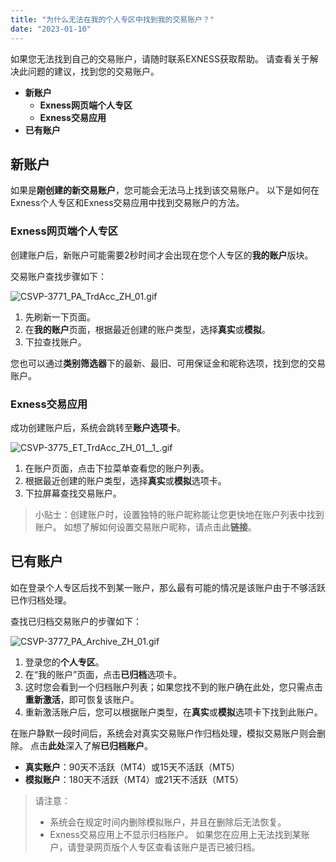```yaml
---
title: "为什么无法在我的个人专区中找到我的交易账户？"
date: "2023-01-10"
---
```


<Ads></Ads> 

如果您无法找到自己的交易账户，请随时联系EXNESS获取帮助。 请查看关于解决此问题的建议，找到您的交易账户。

- **新账户**
    - **Exness网页端个人专区**
    - **Exness交易应用**
- **已有账户**

## 新账户

如果是**刚创建的新交易账户**，您可能会无法马上找到该交易账户。 以下是如何在Exness个人专区和Exness交易应用中找到交易账户的方法。

### Exness网页端个人专区

创建账户后，新账户可能需要2秒时间才会出现在您个人专区的**我的账户**版块。

交易账户查找步骤如下：

![CSVP-3771_PA_TrdAcc_ZH_01.gif](https://testingcf.jsdelivr.net/gh/jarlin8/OSS@main/exhelp/CSVP-3771_PA_TrdAcc_ZH_01.gif)

1. 先刷新一下页面。
2. 在**我的账户**页面，根据最近创建的账户类型，选择**真实**或**模拟**。
3. 下拉查找账户。

您也可以通过**类别筛选器**下的最新、最旧、可用保证金和昵称选项，找到您的交易账户。

### Exness交易应用

成功创建账户后，系统会跳转至**账户选项卡**。

![CSVP-3775_ET_TrdAcc_ZH_01__1_.gif](https://testingcf.jsdelivr.net/gh/jarlin8/OSS@main/exhelp/CSVP-3775_ET_TrdAcc_ZH_01__1_.gif)

1. 在账户页面，点击下拉菜单查看您的账户列表。
2. 根据最近创建的账户类型，选择**真实**或**模拟**选项卡。
3. 下拉屏幕查找交易账户。

> 小贴士：创建账户时，设置独特的账户昵称能让您更快地在账户列表中找到账户。 如想了解如何设置交易账户昵称，请点击此**链接**。

## 已有账户

如在登录个人专区后找不到某一账户，那么最有可能的情况是该账户由于不够活跃已作归档处理。

查找已归档交易账户的步骤如下：

![CSVP-3777_PA_Archive_ZH_01.gif](https://testingcf.jsdelivr.net/gh/jarlin8/OSS@main/exhelp/CSVP-3777_PA_Archive_ZH_01.gif)

1. 登录您的**个人专区**。
2. 在“我的账户”页面，点击**已归档**选项卡。
3. 这时您会看到一个归档账户列表；如果您找不到的账户确在此处，您只需点击**重新激活**，即可恢复该账户。
4. 重新激活账户后，您可以根据账户类型，在**真实**或**模拟**选项卡下找到此账户。

在账户静默一段时间后，系统会对真实交易账户作归档处理，模拟交易账户则会删除。 点击**此处**深入了解**已归档账户**。

- **真实账户**：90天不活跃（MT4）或15天不活跃（MT5）
- **模拟账户**：180天不活跃（MT4）或21天不活跃（MT5）

> 请注意：
> - 系统会在规定时间内删除模拟账户，并且在删除后无法恢复。
> - Exness交易应用上不显示归档账户。 如果您在应用上无法找到某账户，请登录网页版个人专区查看该账户是否已被归档。
